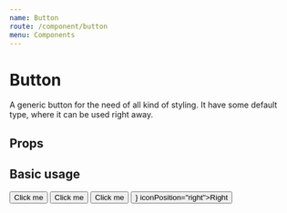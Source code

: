 ```yaml
---
name: Button
route: /component/button
menu: Components
---
```



# Button

A generic button for the need of all kind of styling. It have some default type, where it can be used right away.

## Props

<Props of={Button} />

## Basic usage

<Playground>
  <Provider theme={theme}>
  <Flex flexDirection="column" gap="12px">
    <Button>Click me</Button>
    <Button isGhost>Click me</Button>
    <Button styleProps={{backgroundColor:'red'}}>Click me</Button>
    <Button icon={<FaArrowRight />} iconPosition="right">Right</Button>
    </Flex>
  </Provider>
</Playground>
